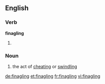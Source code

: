 ==English==

===Verb===
'''finagling'''

# {{present participle of|[[finagle]]}}

===Noun===
{{en-noun}}

# the act of [[cheating]] or [[swindling]]

[[de:finagling]]
[[et:finagling]]
[[fr:finagling]]
[[vi:finagling]]